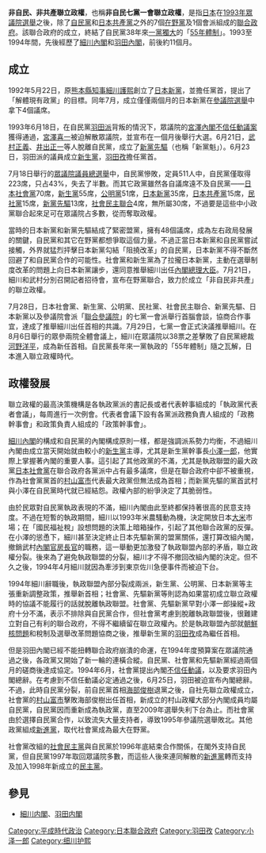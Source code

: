 {{Japanese
| japanese = 非自民・非共産連立政権
| kana = ひじみん・ひきょうさんれんりつせいけん
| romaji = Hijimin Hikyōsan renritsu seiken
|}}

'''非自民、非共產聯立政權'''，也稱'''非自民七黨一會聯立政權'''，是指[[日本|日本]]在[[第40屆日本眾議院議員總選舉|1993年眾議院選舉]]之後，除了[[自由民主黨_(日本)|自民黨]]和[[日本共產黨|日本共產黨]]之外的7個[[在野黨|在野黨]]及1個會派組成的[[聯合政府|聯合政府]]。該聯合政府的成立，終結了自民黨38年來[[一黨獨大|一黨獨大]]的「[[55年體制|55年體制]]」。1993至1994年間，先後經歷了[[細川內閣|細川內閣]]和[[羽田內閣|羽田內閣]]，前後約11個月。

==成立==
{{seealso|第40屆日本眾議院議員總選舉}}
1992年5月22日，原[[熊本縣|熊本縣]][[熊本縣知事|知事]][[細川護熙|細川護熙]]創立了[[日本新黨|日本新黨]]，並擔任黨首，提出了「解體現有政黨」的目標。同年7月，成立僅僅兩個月的日本新黨在[[第16屆參議院議員通常選舉|參議院選舉]]中拿下4個議席。

1993年6月18日，在自民黨[[改革論壇21|羽田派]]背叛的情況下，眾議院的[[宮澤內閣|宮澤內閣]][[不信任動議|不信任動議案]]獲得通過，[[宮澤喜一|宮澤喜一]]被迫解散眾議院，並宣布在一個月後舉行大選。6月21日，[[武村正義|武村正義]]、[[井出正一|井出正一]]等人脫離自民黨，成立了[[新黨先驅|新黨先驅]]（也稱「新黨魁」）。6月23日，羽田派的議員成立[[新生黨|新生黨]]，[[羽田孜|羽田孜]]擔任黨首。

7月18日舉行的[[第40屆日本眾議院議員總選舉|眾議院議員總選舉]]中，自民黨慘敗，定員511人中，自民黨僅取得223席，只占43%，失去了半數。而其它政黨雖然各自議席遠不及自民黨——[[日本社會黨|日本社會黨]]70席，[[新生黨|新生黨]]55席，[[公明黨|公明黨]]51席，[[日本新黨|日本新黨]]35席，[[日本共產黨|日本共產黨]]15席，[[民社黨_(日本)|民社黨]]15席，[[新黨先驅|新黨先驅]]13席，[[社會民主聯合|社會民主聯合]]4席，無所屬30席，不過要是這些中小政黨聯合起來足可在眾議院占多數，從而奪取政權。

當時的日本新黨和新黨先驅結成了緊密盟黨，擁有48個議席，成為左右政局發展的關鍵，自民黨和其它在野黨都想爭取這個力量。不過正當日本新黨和自民黨嘗試接觸，外界就猛烈抨擊日本新黨勾結「阻撓改革」的自民黨，日本新黨不得不斷然回避了和自民黨合作的可能性。社會黨和新生黨為了拉攏日本新黨，主動在選舉制度改革的問題上向日本新黨讓步，還同意推舉細川出任[[內閣總理大臣_(日本)|內閣總理大臣]]。7月21日，細川和武村分別召開記者招待會，宣布在野黨聯合，致力於成立「非自民非共產」的聯立政權。

7月28日，日本社會黨、新生黨、公明黨、民社黨、社會民主聯合、新黨先驅、日本新黨以及參議院會派「[[民主改革聯合|聯合參議院]]」的七黨一會派舉行首腦會談，協商合作事宜，達成了推舉細川出任首相的共識。7月29日，七黨一會正式決議推舉細川。在8月6日舉行的眾參兩院全體會議上，細川在眾議院以38票之差擊敗了自民黨總裁[[河野洋平|河野洋平]]，成為新任首相。自民黨長年來一黨執政的「55年體制」隨之瓦解，日本進入聯立政權時代。

==政權發展==
{{seealso|細川內閣|羽田內閣}}
聯立政權的最高決策機構是各執政黨派的書記長或者代表幹事組成的「執政黨代表者會議」，每周進行一次例會。代表者會議下設有各黨派政務負責人組成的「政務幹事會」和政策負責人組成的「政策幹事會」。

[[細川內閣|細川內閣]]的構成和自民黨的內閣構成原則一樣，都是強調派系勢力均衡，不過細川內閣由成立當天開始就由較小的[[新生黨|新生黨]]主導，尤其是新生黨幹事長[[小澤一郎|小澤一郎]]，他實際上掌握著內閣的重要人事。這引起了其他政黨的不滿，尤其是執政聯盟的最大政黨[[日本社會黨|日本社會黨]]在聯合政府各黨派中占有最多議席，但是在聯合政府中卻不被重視，作為社會黨黨首的[[村山富市|村山富市]]代表最大政黨但無法成為首相；而新黨先驅的黨首武村與小澤在自民黨時代就已經結怨。政權內部的紛爭決定了其脆弱性。

由於民眾對自民黨執政表現的不滿，細川內閣由此至終都保持著很高的民意支持度。不過在短暫的執政期間，細川以1993年米農騷動為機，決定開放日本[[大米|大米]]市場；在「國民福祉稅」設想問題的決策上暗箱操作，引起了其他聯合政黨的反彈。在小澤的慫恿下，細川甚至決定終止日本先驅新黨的盟黨關係，還打算改組內閣，撤銷武村[[內閣官房長官|內閣官房長官]]的職務，這一舉動更加激發了執政聯盟內部的矛盾，聯立政權分裂。後來為了避免執政聯盟的分裂，細川才不得不撤回改組內閣的決定。但不久之後，1994年4月細川就因為牽涉到東京佐川急便事件而被迫下台。

1994年細川辭職後，執政聯盟內部分裂成兩派，新生黨、公明黨、日本新黨等主張重新調整政策，推舉新首相；社會黨、先驅新黨等則認為如果當初成立聯立政權時的協議不能履行的話就脫離執政聯盟。社會黨、先驅新黨早對小澤一郎操縱+政府十分不滿，表示不排除與自民黨合作，但社會黨考慮到脫離執政聯盟後，很難建立對自己有利的聯合政府，不得不繼續留在聯立政權內。於是執政聯盟內部就[[朝鮮核問題|朝鮮核問題]]和稅制及選舉改革問題協商之後，推舉新生黨的[[羽田孜|羽田孜]]成為繼任首相。

但是羽田內閣已經不能扭轉聯合政府崩潰的命運，在1994年度預算案在眾議院通過之後，各政黨又開始了新一輪的連橫合縱。自民黨、社會黨和先驅新黨經過兩個月的磋商後達成協定。1994年6月，社會黨提出內閣[[不信任動議|不信任動議]]，以及要求羽田內閣總辭。在考慮到不信任動議必定通過之後，6月25日，羽田被迫宣布內閣總辭。不過，此時自民黨分裂，前自民黨首相[[海部俊樹|海部俊樹]]退黨之後，自社先聯立政權成立，社會黨的[[村山富市|村山富市]]擊敗海部俊樹出任首相，新成立的村山政權大部分內閣成員均屬自民黨，自民黨因而重新成為執政黨，直至2009年選舉失利下台為止。而社會黨由於選擇自民黨合作，以致流失大量支持者，導致1995年參議院選舉敗北。其他政黨組成[[新進黨|新進黨]]，取代社會黨成為最大在野黨。

社會黨改組的[[社會民主黨_(日本)|社會民主黨]]與自民黨於1996年底結束合作關係，在閣外支持自民黨，但自民黨1997年取回眾議院多數，而這些人後來連同解散的[[新進黨|新進黨]]轉而支持及加入1998年新成立的[[民主黨_(日本1998年)|民主黨]]。

==參見==
* [[細川内閣|細川内閣]]、[[羽田内閣|羽田内閣]]
{{民主党 (日本1998年)}}
{{DEFAULTSORT:Hijimin Hikyosan Renritsu Seiken}}
[[Category:平成時代政治|Category:平成時代政治]]
[[Category:日本聯合政府|Category:日本聯合政府]]
[[Category:羽田孜|Category:羽田孜]]
[[Category:小泽一郎|Category:小泽一郎]]
[[Category:细川护熙|Category:细川护熙]]